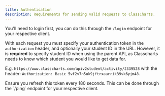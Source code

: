 ```yaml
---
title: Authentication
description: Requirements for sending valid requests to ClassCharts.
---
```



You'll need to login first, you can do this through the `/login` endpoint for your respective client.

<CardGrid>
  <LinkCard
    title="Student Login"
    href="/api-docs/student-client-api/operations/login/"
  />
  <LinkCard
    title="Parent Login"
    href="/api-docs/parent-client-api/operations/login/"
  />
</CardGrid>

With each request you must specify your authentication token in the `authorization` header, and optionally your student ID in the URL. However, it is **required** to specify student ID when using the parent API, as Classcharts needs to know which student you would like to get data for.

E.g. `https://www.classcharts.com/apiv2student/activity/2339528` with the header: `Authorization: Basic 5vf2v7n5uk9jftrxaarrik39vk6yjm48`.

<Aside>
  Ensure you refresh this token every 180 seconds. This can be done through the
  `/ping` endpoint for your respective client.
</Aside>
